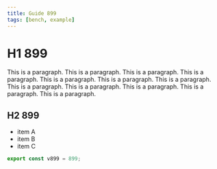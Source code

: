 ```yaml
---
title: Guide 899
tags: [bench, example]
---
```


# H1 899

This is a paragraph. This is a paragraph. This is a paragraph. This is a paragraph. This is a paragraph. This is a paragraph. This is a paragraph. This is a paragraph. This is a paragraph. This is a paragraph. This is a paragraph. This is a paragraph. 

## H2 899

- item A
- item B
- item C

```ts
export const v899 = 899;
```
